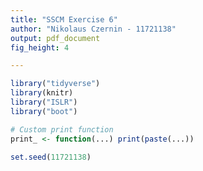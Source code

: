 ```yaml
---
title: "SSCM Exercise 6"
author: "Nikolaus Czernin - 11721138"
output: pdf_document
fig_height: 4 

---
```


```r
library("tidyverse")
library(knitr)
library("ISLR")
library("boot")

# Custom print function
print_ <- function(...) print(paste(...))

set.seed(11721138)
```

```r



```

